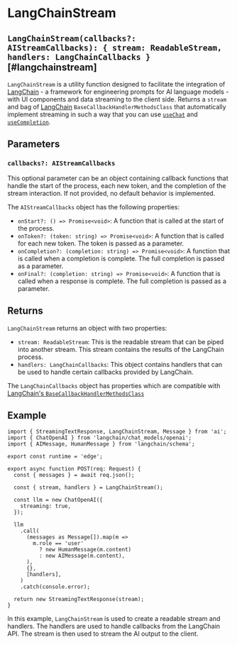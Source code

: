 # LangChainStream

## `LangChainStream(callbacks?: AIStreamCallbacks): { stream: ReadableStream, handlers: LangChainCallbacks }` [#langchainstream]

`LangChainStream` is a utility function designed to facilitate the integration of [LangChain](https://js.langchain.com/docs) - a framework for engineering prompts for AI language models - with UI components and data streaming to the client side. Returns a `stream` and bag of [LangChain](https://js.langchain.com/docs) `BaseCallbackHandlerMethodsClass` that automatically implement streaming in such a way that you can use [`useChat`](/docs/api-reference/use-chat) and [`useCompletion`](/docs/api-reference/use-completion).

## Parameters

### `callbacks?: AIStreamCallbacks`

This optional parameter can be an object containing callback functions that handle the start of the process, each new token, and the completion of the stream interaction. If not provided, no default behavior is implemented.

The `AIStreamCallbacks` object has the following properties:

- `onStart?: () => Promise<void>`: A function that is called at the start of the process.
- `onToken?: (token: string) => Promise<void>`: A function that is called for each new token. The token is passed as a parameter.
- `onCompletion?: (completion: string) => Promise<void>`: A function that is called when a completion is complete. The full completion is passed as a parameter.
- `onFinal?: (completion: string) => Promise<void>`: A function that is called when a response is complete. The full completion is passed as a parameter.

## Returns

`LangChainStream` returns an object with two properties:

- `stream: ReadableStream`: This is the readable stream that can be piped into another stream. This stream contains the results of the LangChain process.
- `handlers: LangChainCallbacks`: This object contains handlers that can be used to handle certain callbacks provided by LangChain.

The `LangChainCallbacks` object has properties which are compatible with [LangChain's `BaseCallbackHandlerMethodsClass`](https://js.langchain.com/docs)

## Example

```tsx filename="app/api/chat/route.ts"
import { StreamingTextResponse, LangChainStream, Message } from 'ai';
import { ChatOpenAI } from 'langchain/chat_models/openai';
import { AIMessage, HumanMessage } from 'langchain/schema';

export const runtime = 'edge';

export async function POST(req: Request) {
  const { messages } = await req.json();

  const { stream, handlers } = LangChainStream();

  const llm = new ChatOpenAI({
    streaming: true,
  });

  llm
    .call(
      (messages as Message[]).map(m =>
        m.role == 'user'
          ? new HumanMessage(m.content)
          : new AIMessage(m.content),
      ),
      {},
      [handlers],
    )
    .catch(console.error);

  return new StreamingTextResponse(stream);
}
```

In this example, `LangChainStream` is used to create a readable stream and handlers. The handlers are used to handle callbacks from the LangChain API. The stream is then used to stream the AI output to the client.
